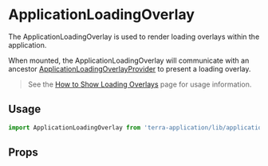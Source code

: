 
# ApplicationLoadingOverlay

The ApplicationLoadingOverlay is used to render loading overlays within the application.

When mounted, the ApplicationLoadingOverlay will communicate with an ancestor
[ApplicationLoadingOverlayProvider](/application/terra-application/application/application/application-loading-overlay-provider) to
present a loading overlay.

> See the [How to Show Loading Overlays](/application/terra-application/application/how-to/show-loading-overlays) page for usage information.

## Usage

```jsx
import ApplicationLoadingOverlay from 'terra-application/lib/application-loading-overlay';
```

## Props

<ApplicationLoadingOverlayProps />
